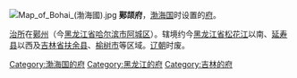 [[File:Map_of_Bohai_(渤海國).jpg|thumb]]
'''鄚颉府'''，[[渤海国|渤海国]]时设置的[[府_(行政区划)|府]]。

[[治所|治所]]在[[鄚州_(渤海国)|鄚州]]（今[[黑龙江省|黑龙江省]][[哈尔滨市|哈尔滨市]][[阿城区|阿城区]]）。辖境约今[[黑龙江省|黑龙江省]][[松花江|松花江]]以南、[[延寿县|延寿县]]以西及[[吉林省|吉林省]][[扶余县|扶余县]]、[[榆树市|榆树市]]等区域。[[辽朝|辽朝]]时废。 

{{渤海国行政区划|nocat}}
{{渤海国行政区划小作品}}
{{DEFAULTSORT:M}}
[[Category:渤海国的府|Category:渤海国的府]]
[[Category:黑龙江的府|Category:黑龙江的府]]
[[Category:吉林的府|Category:吉林的府]]